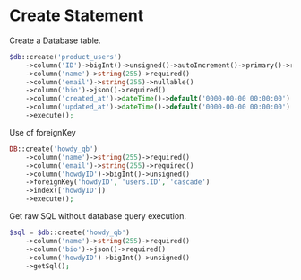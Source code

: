 # Create Statement

Create a Database table.

``` php
$db::create('product_users')
    ->column('ID')->bigInt()->unsigned()->autoIncrement()->primary()->required()
    ->column('name')->string(255)->required()
    ->column('email')->string(255)->nullable()
	->column('bio')->json()->required()
	->column('created_at')->dateTime()->default('0000-00-00 00:00:00')
	->column('updated_at')->dateTime()->default('0000-00-00 00:00:00')
	->execute();
```

Use of foreignKey

```php
DB::create('howdy_qb')
    ->column('name')->string(255)->required()
    ->column('email')->string(255)->required()
    ->column('howdyID')->bigInt()->unsigned()
    ->foreignKey('howdyID', 'users.ID', 'cascade')
	->index(['howdyID'])
    ->execute();
```

Get raw SQL without database query execution.

```php
$sql = $db::create('howdy_qb')
    ->column('name')->string(255)->required()
    ->column('bio')->json()->required()
    ->column('howdyID')->bigInt()->unsigned()
    ->getSql();
```
